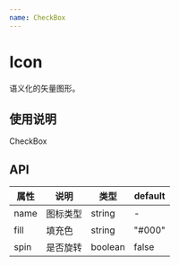 ```yaml
---
name: CheckBox
---
```



# Icon

语义化的矢量图形。

## 使用说明

<Playground>
  <CheckBox name="loading" checked>
    CheckBox
  </CheckBox>
</Playground>

## API

| 属性 | 说明     | 类型    | default |
| ---- | -------- | ------- | ------- |
| name | 图标类型 | string  | -       |
| fill | 填充色   | string  | "#000"  |
| spin | 是否旋转 | boolean | false   |
